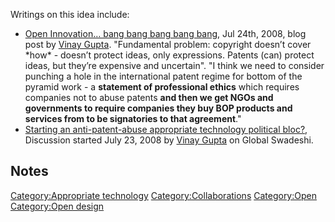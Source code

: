 {{Akvo ATOC}}

Writings on this idea include:
* [http://vinay.howtolivewiki.com/blog/global/open-innovation-bang-bang-bang-bang-bang-736 Open Innovation… bang bang bang bang bang], Jul 24th, 2008, blog post by [[Vinay Gupta]]. "Fundamental problem: copyright doesn’t cover *how* - doesn’t protect ideas, only expressions. Patents (can) protect ideas, but they’re expensive and uncertain". "I think we need to consider punching a hole in the international patent regime for bottom of the pyramid work - a '''statement of professional ethics''' which requires companies not to abuse patents '''and then we get NGOs and governments to require companies they buy BOP products and services from to be signatories to that agreement'''."
* [http://www.globalswadeshi.net/forum/topic/show?id=2097821%3ATopic%3A2401 Starting an anti-patent-abuse appropriate technology political bloc?], Discussion started July 23, 2008 by [[Vinay Gupta]] on Global Swadeshi.

== Notes ==
<small><references/></small>


[[Category:Appropriate technology]]
[[Category:Collaborations]]
[[Category:Open]]
[[Category:Open design]]